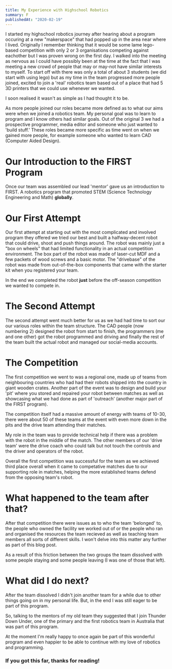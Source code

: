 ```yaml
---
title: My Experience with Highschool Robotics
summary: F
publishedAt: "2020-02-19"
---
```


I started my highschool robotics journey after hearing about a program occuring at a new "makerspace" that had popped up in the area near where I lived. Originally I remember thinking that it would be some lame lego-based competition with only 2 or 3 organisations competing against eachother but I was proven wrong on the first day.
I walked into the meeting as nervous as I could have possibly been at the time at the fact that I was meeting a new crowd of people that may or may-not have similar interests to myself. To start off with there was only a total of about 3 students (we did start with using lego) but as my time in the team progressed more people joined, excited to join a 'real' robotics team based out of a place that had 5 3D printers that we could use whenever we wanted.

I soon realised it wasn't as simple as I had thought it to be.

As more people joined our roles became more defined as to what our aims were when we joined a robotics team. My personal goal was to learn to program and I know others had similar goals. Out of the original 3 we had a prospective programmer, media editor and someone who just wanted to 'build stuff.' These roles became more specific as time went on when we gained more people, for example someone who wanted to learn CAD (Computer Aided Design).

# Our Introduction to the FIRST Program

Once our team was assembled our lead 'mentor' gave us an introduction to FIRST. A robotics program that promoted STEM (Science Technology Engineering and Math) **globally**.

# Our First Attempt

Our first attempt at starting out with the most complicated and involved program they offered we tried our best and built a halfway-decent robot that could drive, shoot and push things around. The robot was mainly just a "box on wheels" that had limited functionality in an actual competition environment. The box part of the robot was made of laser-cut MDF and a few packets of wood screws and a basic motor. The "drivebase" of the robot was made from out-of-the-box components that came with the starter kit when you registered your team.

In the end we completed the robot **just** before the off-season competition we wanted to compete in.

# The Second Attempt

The second attempt went much better for us as we had had time to sort our our various roles within the team structure. The CAD people (now numbering 2) designed the robot from start to finish, the programmers (me and one other) got the robot programmed and driving and finally the rest of the team built the actual robot and managed our social-media accounts.

# The Competition

The first competition we went to was a regional one, made up of teams from neighbouring countries who had had their robots shipped into the country in giant wooden crates. Another part of the event was to design and build your 'pit' where you stored and repaired your robot between matches as well as showcasing what we had done as part of 'outreach' (another major part of the FIRST program).

The competition itself had a massive amount of energy with teams of 10-30, there were about 50 of these teams at the event with even more down in the pits and the drive team attending their matches.

My role in the team was to provide technical help if there was a problem with the robot in the middle of the match. The other members of our 'drive team' were the drive coach who could talk but not touch the controls and the driver and operators of the robot.

Overall the first competition was successful for the team as we achieved third place overall when it came to competative matches due to our supporting role in matches, helping the more established teams defend from the opposing team's robot.

# What happened to the team after that?

After that competition there were issues as to who the team 'belonged' to, the people who owned the facility we worked out of or the people who ran and organised the resources the team recieved as well as teaching team members all sorts of different skills. I won't delve into this matter any further as part of this blog post.

As a result of this friction between the two groups the team dissolved with some people staying and some people leaving (I was one of those that left).

# What did I do next?

After the team dissolved I didn't join another team for a while due to other things going on in my personal life. But, in the end I was still eager to be part of this program.

So, talking to the mentors of my old team they suggested that I join Thunder Down Under, one of the primary and the first robotics team in Australia that was part of this program.

At the moment I'm really happy to once again be part of this wonderful program and even happier to be able to continue with my love of robotics and programming.

### If you got this far, thanks for reading!
